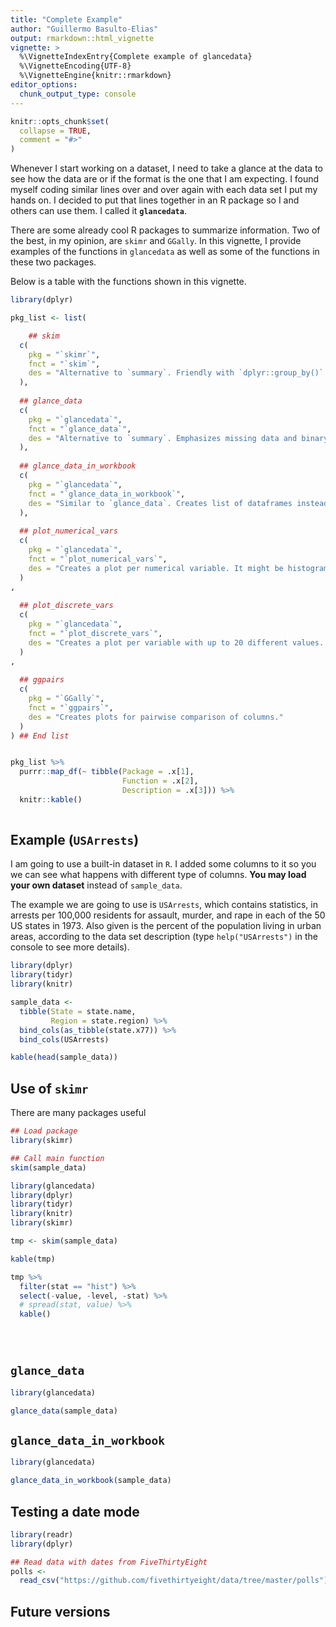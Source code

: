 ```yaml
---
title: "Complete Example"
author: "Guillermo Basulto-Elias"
output: rmarkdown::html_vignette
vignette: >
  %\VignetteIndexEntry{Complete example of glancedata}
  %\VignetteEncoding{UTF-8}
  %\VignetteEngine{knitr::rmarkdown}
editor_options: 
  chunk_output_type: console
---
```


```r
knitr::opts_chunk$set(
  collapse = TRUE,
  comment = "#>"
)
```


Whenever I start working on a dataset, I need to take a glance at the data to see how the data are or if the format is the one that I am  expecting. I found myself coding similar lines over and over again with each data set I put my hands on. I decided to put that lines together in an R package so I and others can use them. I called it **`glancedata`**.

There are some already cool R packages to summarize information. Two of the best, in my opinion, are `skimr` and `GGally`. In this vignette, I provide examples of the functions in `glancedata` as well as some of the functions in these two packages.

Below is a table with the functions shown in this vignette.


```r

library(dplyr)

pkg_list <- list(

    ## skim
  c(
    pkg = "`skimr`",
    fnct = "`skim`",
    des = "Alternative to `summary`. Friendly with `dplyr::group_by()`."
  ),
  
  ## glance_data
  c(
    pkg = "`glancedata`",
    fnct = "`glance_data`",
    des = "Alternative to `summary`. Emphasizes missing data and binary variables."
  ),
  
  ## glance_data_in_workbook
  c(
    pkg = "`glancedata`",
    fnct = "`glance_data_in_workbook`",
    des = "Similar to `glance_data`. Creates list of dataframes instead and saves XLSX file."
  ),
  
  ## plot_numerical_vars
  c(
    pkg = "`glancedata`",
    fnct = "`plot_numerical_vars`",
    des = "Creates a plot per numerical variable. It might be histogram, density plot, qqplot, violin plot or scatterplot."
  )
,
  
  ## plot_discrete_vars
  c(
    pkg = "`glancedata`",
    fnct = "`plot_discrete_vars`",
    des = "Creates a plot per variable with up to 20 different values. This limit can be adjusted.."
  )
,
  
  ## ggpairs
  c(
    pkg = "`GGally`",
    fnct = "`ggpairs`",
    des = "Creates plots for pairwise comparison of columns."
  )
) ## End list


pkg_list %>%
  purrr::map_df(~ tibble(Package = .x[1], 
                         Function = .x[2], 
                         Description = .x[3])) %>%
  knitr::kable()
  
```





## Example (`USArrests`)

I am going to use a built-in dataset in `R`. I added some columns to it so you we can see what happens with different type of columns. **You may load your own dataset** instead of `sample_data`.

The example we are going to use is `USArrests`, which contains statistics, in arrests per 100,000 residents for assault, murder, and rape in each of the 50 US states in 1973. Also given is the percent of the population living in urban areas, according to the data set description (type `help("USArrests")` in the console to see more details).


```r
library(dplyr)
library(tidyr)
library(knitr)

sample_data <- 
  tibble(State = state.name,
         Region = state.region) %>%
  bind_cols(as_tibble(state.x77)) %>%
  bind_cols(USArrests)

kable(head(sample_data))


```


## Use of `skimr`

There are many packages useful 


```r
## Load package
library(skimr)

## Call main function
skim(sample_data)

```


```r

library(glancedata)
library(dplyr)
library(tidyr)
library(knitr)
library(skimr)

tmp <- skim(sample_data)

kable(tmp)

tmp %>%
  filter(stat == "hist") %>%
  select(-value, -level, -stat) %>%
  # spread(stat, value) %>%
  kable()


  


```

## `glance_data`

```r

library(glancedata)

glance_data(sample_data)

```

## `glance_data_in_workbook`

```r
library(glancedata)

glance_data_in_workbook(sample_data)

```


## Testing a date mode

```r

library(readr)
library(dplyr)

## Read data with dates from FiveThirtyEight
polls <- 
  read_csv("https://github.com/fivethirtyeight/data/tree/master/polls") 


```

## Future versions

